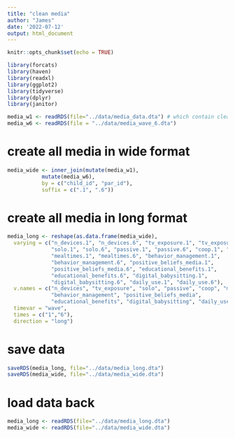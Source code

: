 ```yaml
---
title: "clean media"
author: "James"
date: '2022-07-12'
output: html_document
---
```


```r
knitr::opts_chunk$set(echo = TRUE)
```

```r
library(forcats)
library(haven)
library(readxl)
library(ggplot2)
library(tidyverse)
library(dplyr)
library(janitor)

media_w1 <- readRDS(file="../data/media_data.dta") # which contain cleaned media_w1
media_w6 <- readRDS(file = "../data/media_wave_6.dta")
```

# create all media in wide format

```r
media_wide <- inner_join(mutate(media_w1),
           mutate(media_w6),
           by = c("child_id", "par_id"),
           suffix = c(".1", ".6"))
```

# create all media in long format

```r
media_long <- reshape(as.data.frame(media_wide),
  varying = c("n_devices.1", "n_devices.6", "tv_exposure.1", "tv_exposure.6",
              "solo.1", "solo.6", "passive.1", "passive.6", "coop.1", "coop.6",
              "mealtimes.1", "mealtimes.6", "behavior_management.1", 
              "behavior_management.6", "positive_beliefs_media.1",
              "positive_beliefs_media.6", "educational_benefits.1",
              "educational_benefits.6", "digital_babysitting.1",
              "digital_babysitting.6", "daily_use.1", "daily_use.6"), 
  v.names = c("n_devices", "tv_exposure", "solo", "passive", "coop", "mealtimes",
              "behavior_management", "positive_beliefs_media", 
              "educational_benefits", "digital_babysitting", "daily_use"),
  timevar = "wave",
  times = c("1","6"),
  direction = "long")
```

# save data
```r
saveRDS(media_long, file="../data/media_long.dta")
saveRDS(media_wide, file="../data/media_wide.dta")
```
# load data back
```r
media_long <- readRDS(file="../data/media_long.dta")
media_wide <- readRDS(file="../data/media_wide.dta")
```
